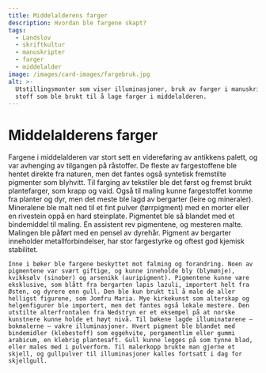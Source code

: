 ```yaml
---
title: Middelalderens farger
description: Hvordan ble fargene skapt?
tags:
  - Landslov
  - skriftkultur
  - manuskripter
  - farger
  - middelalder
image: /images/card-images/fargebruk.jpg
alt: >-
  Utstillingsmonter som viser illuminasjoner, bruk av farger i manuskripter og
  stoff som ble brukt til å lage farger i middelalderen.
---
```



# Middelalderens farger

<Container stil="initial side">
    Fargene i middelalderen var stort sett en videreføring av antikkens palett, og var avhenging av tilgangen på råstoffer. De fleste av fargestoffene ble hentet direkte fra naturen, men det fantes også syntetisk fremstilte pigmenter som blyhvitt. 
    Til farging av tekstiler ble det først og fremst brukt plantefarger, som krapp og vaid. Også til maling kunne fargestoffet komme fra planter og dyr, men det meste ble lagd av bergarter (leire og mineraler). 
    Mineralene ble malt ned til et fint pulver (tørrpigment) med en morter eller en rivestein oppå en hard steinplate. Pigmentet ble så blandet med et bindemiddel til maling. En assistent rev pigmentene, og mesteren malte. 
    Malingen ble påført med en pensel av dyrehår. Pigment av bergarter inneholder metallforbindelser, har stor fargestyrke og oftest god kjemisk stabilitet. 
    
    Inne i bøker ble fargene beskyttet mot falming og forandring. Noen av pigmentene var svært giftige, og kunne inneholde bly (blymønje), kvikksølv (sinober) og arsenikk (auripigment). Pigmentene kunne være eksklusive, som blått fra bergarten lapis lazuli, importert helt fra Østen, og dyrere enn gull. Den ble kun brukt til å male de aller helligst figurene, som Jomfru Maria. Mye kirkekunst som alterskap og helgenfigurer ble importert, men det fantes også lokale mestere. Den utstilte alterfrontalen fra Nedstryn er et eksempel på at norske kunstnere kunne holde et høyt nivå. Til bøkene lagde illuminatørene – bokmalerne – vakre illuminasjoner. Hvert pigment ble blandet med bindemidler (klebestoff) som eggehvite, pergamentlim eller gummi arabicum, en klebrig plantesaft. Gull kunne legges på som tynne blad, eller males med i pulverform. Til malerkopp brukte man gjerne et skjell, og gullpulver til illuminasjoner kalles fortsatt i dag for skjellgull.
</Container>

<Figure
    image="/images/kristendomsbolken/fargestoff.jpg"
    title="Råstoff til å lage farger i middelalderen. Foto: Olaf Knarvik"
    alt="Flasker med stoff for å lage farger fra en utstillingsmonter"
>
</Figure>


